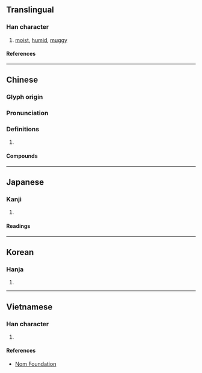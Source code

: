 {{character info}}
==Translingual==

===Han character===
{{Han char|rn=85|rad=水|as=10|sn=13|four=31143|canj=EMVI|ids=⿰氵辱}}

# [[moist]], [[humid]], [[muggy]]

====References====
{{Han ref|kx=0641.180|dkj=17996|dj=1048.200|hdz=31696.050|uh=6EBD}}

----

==Chinese==
{{zh-forms}}

===Glyph origin===
{{Han etym}}

===Pronunciation===
{{zh-pron
|m=rù
|c=juk6
|mn=jio̍k
|mc=y
|oc=y
|cat=a
}}

===Definitions===
{{zh-hanzi}}

# {{rfdef|zh}}

====Compounds====
{{zh-der|溽暑|祁寒溽暑}}

----

==Japanese==

===Kanji===
{{ja-kanji|grade=|rs=水10}}

# {{rfdef|ja|sort=水10}}

====Readings====
{{ja-readings
|on=じょく
|kun=むしあつい
}}

----

==Korean==

===Hanja===
{{ko-hanja|욕}}

# {{rfdef|ko|sort=水10}}

----

==Vietnamese==

===Han character===
{{vi-readings|rs=水10|reading=nhục, nhuốc}}

# {{rfdef|vi|sort=水10}}

====References====
*[http://nomfoundation.org/common/nom_details.php?codepoint=6ebd Nom Foundation]